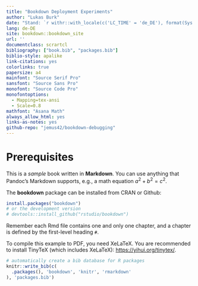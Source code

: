 ```yaml
--- 
title: "Bookdown Deployment Experiments"
author: "Lukas Burk"
date: "Stand: `r withr::with_locale(c('LC_TIME' = 'de_DE'), format(Sys.time(), '%d. %B %Y %H:%M Uhr', tz = 'Europe/Berlin'))`"
lang: de-DE
site: bookdown::bookdown_site
url: ''
documentclass: scrartcl
bibliography: ["book.bib", "packages.bib"]
biblio-style: apalike
link-citations: yes
colorlinks: true
papersize: a4
mainfont: "Source Serif Pro"
sansfont: "Source Sans Pro"
monofont: "Source Code Pro"
monofontoptions:
  - Mapping=tex-ansi
  - Scale=0.8
mathfont: "Asana Math"
always_allow_html: yes
links-as-notes: yes
github-repo: "jemus42/bookdown-debugging"
---
```


# Prerequisites

This is a _sample_ book written in **Markdown**. You can use anything that Pandoc's Markdown supports, e.g., a math equation $a^2 + b^2 = c^2$.

The **bookdown** package can be installed from CRAN or Github:

```r
install.packages("bookdown")
# or the development version
# devtools::install_github("rstudio/bookdown")
```

Remember each Rmd file contains one and only one chapter, and a chapter is defined by the first-level heading `#`.

To compile this example to PDF, you need XeLaTeX. You are recommended to install TinyTeX (which includes XeLaTeX): <https://yihui.org/tinytex/>.

```r
# automatically create a bib database for R packages
knitr::write_bib(c(
  .packages(), 'bookdown', 'knitr', 'rmarkdown'
), 'packages.bib')
```

